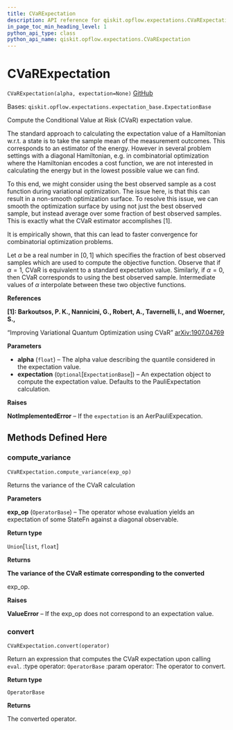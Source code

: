 ```yaml
---
title: CVaRExpectation
description: API reference for qiskit.opflow.expectations.CVaRExpectation
in_page_toc_min_heading_level: 1
python_api_type: class
python_api_name: qiskit.opflow.expectations.CVaRExpectation
---
```


# CVaRExpectation

<span id="qiskit.opflow.expectations.CVaRExpectation" />

`CVaRExpectation(alpha, expectation=None)` [GitHub](https://github.com/qiskit/qiskit/tree/stable/0.20/qiskit/opflow/expectations/cvar_expectation.py "view source code")

Bases: `qiskit.opflow.expectations.expectation_base.ExpectationBase`

Compute the Conditional Value at Risk (CVaR) expectation value.

The standard approach to calculating the expectation value of a Hamiltonian w\.r.t. a state is to take the sample mean of the measurement outcomes. This corresponds to an estimator of the energy. However in several problem settings with a diagonal Hamiltonian, e.g. in combinatorial optimization where the Hamiltonian encodes a cost function, we are not interested in calculating the energy but in the lowest possible value we can find.

To this end, we might consider using the best observed sample as a cost function during variational optimization. The issue here, is that this can result in a non-smooth optimization surface. To resolve this issue, we can smooth the optimization surface by using not just the best observed sample, but instead average over some fraction of best observed samples. This is exactly what the CVaR estimator accomplishes \[1].

It is empirically shown, that this can lead to faster convergence for combinatorial optimization problems.

Let $\alpha$ be a real number in $[0,1]$ which specifies the fraction of best observed samples which are used to compute the objective function. Observe that if $\alpha = 1$, CVaR is equivalent to a standard expectation value. Similarly, if $\alpha = 0$, then CVaR corresponds to using the best observed sample. Intermediate values of $\alpha$ interpolate between these two objective functions.

**References**

**\[1]: Barkoutsos, P. K., Nannicini, G., Robert, A., Tavernelli, I., and Woerner, S.,**

“Improving Variational Quantum Optimization using CVaR” [arXiv:1907.04769](https://arxiv.org/abs/1907.04769)

**Parameters**

*   **alpha** (`float`) – The alpha value describing the quantile considered in the expectation value.
*   **expectation** (`Optional`\[`ExpectationBase`]) – An expectation object to compute the expectation value. Defaults to the PauliExpectation calculation.

**Raises**

**NotImplementedError** – If the `expectation` is an AerPauliExpecation.

## Methods Defined Here

### compute\_variance

<span id="qiskit.opflow.expectations.CVaRExpectation.compute_variance" />

`CVaRExpectation.compute_variance(exp_op)`

Returns the variance of the CVaR calculation

**Parameters**

**exp\_op** (`OperatorBase`) – The operator whose evaluation yields an expectation of some StateFn against a diagonal observable.

**Return type**

`Union`\[`list`, `float`]

**Returns**

**The variance of the CVaR estimate corresponding to the converted**

exp\_op.

**Raises**

**ValueError** – If the exp\_op does not correspond to an expectation value.

### convert

<span id="qiskit.opflow.expectations.CVaRExpectation.convert" />

`CVaRExpectation.convert(operator)`

Return an expression that computes the CVaR expectation upon calling `eval`. :type operator: `OperatorBase` :param operator: The operator to convert.

**Return type**

`OperatorBase`

**Returns**

The converted operator.

